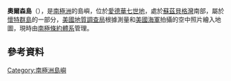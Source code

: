 {{coord|77|14|S|153|17|W|display=title}}

'''奧爾森島'''（{{lang-en|Olson Island}}），是[[南極洲|南極洲]]的島嶼，位於[[愛德華七世地|愛德華七世地]]，處於[[蘇茲貝格灣|蘇茲貝格灣]]南部，屬於[[懷特群島|懷特群島]]的一部分，[[美國地質調查局|美國地質調查局]]根據測量和[[美國海軍|美國海軍]]拍攝的空中照片繪入地圖，現時由[[南極條約體系|南極條約體系]]管理。

==參考資料==
{{usgs-gazetteer}}

{{Antarctica-geo-stub}}
[[Category:南極洲島嶼|Category:南極洲島嶼]]